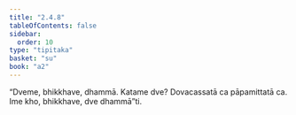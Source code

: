 ```yaml
---
title: "2.4.8"
tableOfContents: false
sidebar:
  order: 10
type: "tipitaka"
basket: "su"
book: "a2"
---
```



<DynamicBreadcrumb />

<Division number="95" book="a2" bookNo="15" page="82">

<Paragraph number="177" book="a2">
“Dveme, bhikkhave, dhammā. Katame dve? Dovacassatā ca pāpamittatā ca. Ime kho, bhikkhave, dve dhammā”ti.
</Paragraph>
</Division>